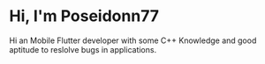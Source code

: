 # Hi, I'm Poseidonn77

Hi an Mobile Flutter developer with some C++ Knowledge and good aptitude to reslolve bugs in applications.
